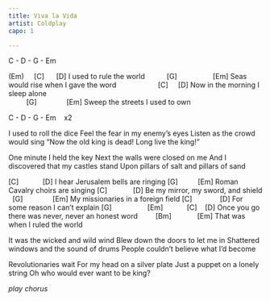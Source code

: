 ```yaml
---
title: Viva la Vida
artist: Coldplay
capo: 1

---
```


:::{.song-grid}
C - D - G - Em 
:::

(Em)     [C]      [D]
I used to rule the world
          [G]                  [Em]
Seas would rise when I gave the word
                    [C]     [D]
Now in the morning I sleep alone	
         [G]               [Em]
Sweep the streets I used to own

:::{.song-grid}
C - D - G - Em    x2
:::

I used to roll the dice 
Feel the fear in my enemy's eyes 
Listen as the crowd would sing 
"Now the old king is dead! Long live the king!" 

One minute I held the key 
Next the walls were closed on me 
And I discovered that my castles stand 
Upon pillars of salt and pillars of sand 

:::{.chorus}
 [C]            [D]
I hear Jerusalem bells are ringing
[G]          [Em]
Roman Cavalry choirs are singing
[C]             [D]
Be my mirror, my sword, and shield
  [G]               [Em]
My missionaries in a foreign field
[C]              [D]
For some reason I can't explain
[G]                  [Em]            [C]    [D]
Once you go there was never, never an honest word
        [Bm]             [Em]
That was when I ruled the world

:::

It was the wicked and wild wind 
Blew down the doors to let me in 
Shattered windows and the sound of drums 
People couldn't believe what I'd become 

Revolutionaries wait 
For my head on a silver plate 
Just a puppet on a lonely string 
Oh who would ever want to be king? 

*play chorus*





